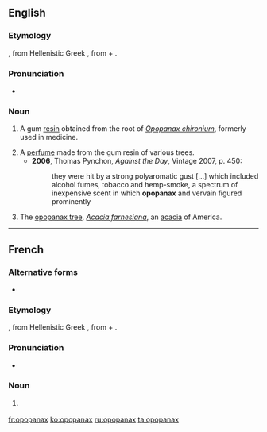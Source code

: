 ==English==

===Etymology===
{{etyl|la|en}} {{term|opopanax|lang=la}}, from Hellenistic Greek {{term|ὀποπάναξ|tr=opopanaks|lang=grc}}, from {{etyl|grc|en}} {{term|ὀπός||vegetable juice|tr=opos|lang=grc}} + {{term|πάναξ|tr=panaks|lang=grc}}.

===Pronunciation===
* {{a|UK}} {{IPA|/əˈpɒpənaks/}}

===Noun===
{{en-noun|-}}

# {{context|obsolete}} A gum [[resin]] obtained from the root of ''[[Opopanax chironium]]'', formerly used in medicine.
# A [[perfume]] made from the gum resin of various trees.
#* '''2006''', Thomas Pynchon, ''Against the Day'', Vintage 2007, p. 450:
#*: they were hit by a strong polyaromatic gust [...] which included alcohol fumes, tobacco and hemp-smoke, a spectrum of inexpensive scent in which '''opopanax''' and vervain figured prominently
# The [[opopanax tree]], ''[[Acacia farnesiana]]'', an [[acacia]] of America.

----

==French==

===Alternative forms===
* {{l/fr|opoponax}}

===Etymology===
{{etyl|la|fr}} {{term|opopanax|lang=la}}, from Hellenistic Greek {{term|ὀποπάναξ|tr=opopanaks|lang=grc}}, from {{etyl|grc|fr}} {{term|ὀπός||vegetable juice|tr=opos|lang=grc}} + {{term|πάναξ|tr=panaks|lang=grc}}.

===Pronunciation===
* {{IPA|/ɔ.pɔ.pa.naks/|lang=fr}}

===Noun===
{{fr-noun|m|pl=opopanax}}

# {{l/en|opopanax}} {{gloss|all meanings}}

[[fr:opopanax]]
[[ko:opopanax]]
[[ru:opopanax]]
[[ta:opopanax]]